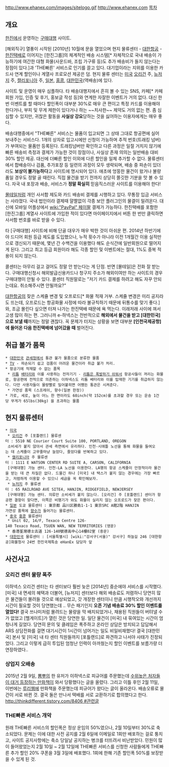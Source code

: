 http://www.ehanex.com/images/sitelogo.gif
[[http://www.ehanex.com]]
[[목차]]
== 개요 ==
[[한진]]에서 운영하는 [[구매대행]] 사이트.

[해외직구] 열풍이 시작된 [2010년] 10월에 문을 열었으며 현지 물류센터 - [[대한항공]] - [[한진택배]]로 이어지는 [한진그룹]의 체계적인 배송 시스템[* 자체적으로 국내 배송이 가능하기에 여간한 대형 화물(사운드바, 조립 가구류 등)도 추가 배송비가 들지 않는다는 장점이 있다.]과 'THE빠른' 서비스로 인기를 끌고 있다. 대기업이라는 지위를 이용한 카드사 연계 할인이나 계열사 프로모션 제공은 덤. 현지 물류 센터는 [[미국]] [[오리건]] 주, [[뉴저지]] 주, [[캘리포니아]] 주, [[일본]], [[홍콩]], [[대한민국]](역배송)에 있다.

사이트 및 운영이 매우 심플하다. 타 배송대행지에서 흔히 볼 수 있는 SNS, 카페[* 카페 회원 가입, 인증 및 후기, 홍보글 작성 등]와 연계한 자잘한 이벤트가 거의 없다. 대신 한 번 이벤트를 할 때마다 할인폭이 대부분 30%로 매우 큰 편이고 특정 카드를 이용해야 한다거나, 부피 및 무게 제한이 있다거나 하는 ~~치사한~~ 제약도 거의 없는 편. 좀 심심할 수 있지만, 귀찮은 활동을 '''사실상 강요'''당하는 것을 싫어하는 이용자에게는 매우 좋다.

배송대행중에서 "THE빠른" 서비스는 물품이 입고되면 그 상태 그대로 항공편에 실어 보내주는 서비스다. 1개의 상자로 입고시에만 신청이 가능하며 추적 번호(트래킹 넘버)가 부여되는 물품만 등록된다. 트래킹넘버만 확인하고 다른 과정은 일절 거치지 않기에 빠른 배송비 측정과 결제가 가능한 것이 장점이나, 사실상 존재 의의는 일반배송 대비 30% 할인 제공. 대신에 더빠른 할인 이외에 다른 할인을 일체 추가할 수 없다.
물류센터에서 합배송이나 검품, 추가포장 등 일련의 과정이 모두 생략되며, 배송 중 파손이 있더라도 '''보상이 불가능하다'''고 사이트에 명시되어 있다. 애초에 엉뚱한 물건이 왔거나 불량품일 경우도 정말 골 때린다. 직접 물건을 받기 전까지 상당히 쫄깃한 기분을 맛 볼 수 있다. 자국 내 포장과 배송, 서비스가 '''정말 확실히''' 믿음직스러운 사이트를 이용해야 한다!

[[몰테일]]처럼 개인 사서함 제도와 카드 배송비 결제를 시행하고 있다. 무통장 입금 서비스는 사라졌다. 국내 법인이라 결제때 얄짤없이 각종 보안 플러그인의 물결이 밀려온다. 대신에 모바일 어플상에서 [[wiki:"PayPal" 페이팔]] 결제가 가능하다. 한진택배를 포함한 [한진그룹] 계열사 사이트에 가입한 적이 있다면 마이페이지에서 버튼 한 번만 클릭하면 사서함 번호를 바로 받을 수 있다.

타 [구매대행] 사이트에 비해 단골 대우가 매우 박한 것이 아쉬운 편. 2014년 하반기에야 드디어 회원 등급 제도를 도입했으나, 누적 횟수가 아니라 이전 1개월간 이용 실적만으로 갱신되기 때문에, 몇년 간 수백건을 이용했다 해도 순식간에 일반회원으로 떨어지게 된다. 그리고 최고 등급 회원이라 해도 각종 할인 및 이벤트에는 절대, 1%도 중복 적용이 되지 않는다.

콜센터는 아무리 걸고 걸어도 정말 안 받는다는 게 단점. 반면 [몰테일]은 전화 잘 받는다.
구매대행신청시 해외발급신용카드나 청구지 주소가 해외이여만 하는 사이트의 경우 구매대행이 안될 수 있다. 콜센터 직원말로는 "저기 카드 결제를 하려고 해도 자꾸 안되는데요. 취소해주시면 안될까요?"

[[대한항공]]의 잦은 스케쥴 변경 및 오프로드[* 화물 적재 거부. 스케쥴 변경은 미리 공지라도 뜨는데, 오프로드는 항공화물 사정에 따라 불규칙하기 때문에 뒤통수를 맞기 좋다.]와, 조금 몰린다 싶으면 터져 나가는 한진택배 때문에 욕 먹는다. 이래저래 사이에 껴서 고생 많이 하는 편. 그러니까 e-하넥스는 전반적으로 '''해외에서 물건을 받고 [대한민국]으로 보낼 때'''까지는 정말 괜찮다. 꼭 문제가 터지는 상황을 보면 대부분 '''[인천국제공항]에 들어온 다음 한진택배에 넘어갔을 때''' 벌어진다.

== 취급 불가 품목 ==
 * [[대한민국]] [[관세청]]에서 통관 불가 물품으로 분류한 물품
 * [[TV]] - 파손되기 쉽고 검품이 어려운 물건이라 취급 불가 처리.
 * 항공기에 적재할 수 없는 품목
  * [[리튬]] [[배터리]]와 이를 사용하는 전자기기 - [[아시아나항공 991편 화물기 추락 사고|리튬은 폭발하기 쉬워서]] 항공사들이 꺼리는 화물로, 항공편에 전적으로 의존하는 이하넥스도 리튬 베터리와 이를 탑재한 기기를 취급하지 않는다. 다만 사용자들이 물량빨로 밀어붙히면 어쨌든 통관은 시켜준다.
  * 가연성 품목 (스프레이, 향수(일본 한정))
 * 가로, 세로, 높이 어느 한 면이라도 60inch(약 152cm)를 초과할 경우 또는 운송 1건당 무게가 65lbs(30kg) 을 초과하는 물품

== 현지 물류센터 ==
 * [[미국]]
  * [[오리건]] 주 [포틀랜드] 물류센터 : 5510 NE Courier Court Suite 100, PORTLAND, OREGON
  소비세가 붙지 않아서 관세 측면에서 유리하다. 인천-시애틀 노선을 통해 화물을 들여오는 데 스케쥴이 고무줄마냥 늘었다, 줄었다를 반복하고 있다.
  * [[캘리포니아]] 주 물류센터 : 1111 E WATSON CENTER RD SUITE A, CARSON, CALIFORNIA
  [구매대행] 가능 센터. 인천-LA 노선을 이용한다. LA행의 항공 스케쥴이 안정적이라 물건을 받는 데 큰 차질은 없다. 드물긴 하나 [미국] 내 택스가 붙지 않는 경우에는 가장 빠르고, 저렴하게 이용할 수 있으니 세금을 꼭 확인해보자.
  * [[뉴저지]] 주 뮬류센터 : 65 RAILROAD AVE SITE4, HANJIN, RIDGEFIELD, NEWJERSEY
  [구매대행] 가능 센터. 의류만 소비세가 붙지 않는다. [오리건] 주 [포틀랜드] 센터가 항공편 결항이 잦다면, 이쪽은 비행기가 와도 화물이 실리지 않는 오프로드가 잦은 편이다.
 * [[일본]] 도쿄 물류센터 : 東京都 品川区勝島1-1-1 東京SRC A館2階 HANJIN
 가연성 품목에 [[향수]]가 들어가는 물류센터.
 * [[중국]] [[홍콩]] 물류센터
  * Unit 02, 14/F, Texaco Centre 126-140 Texaco Road, TSUEN WAN, NEW TERRITORIES (영문)
  * 香港荃灣德士古道 126-140號德高中心14樓02室 (중문)
 * [[대한민국]] 물류센터 : [서울특별시] [wiki:"강서구(서울)" 강서구] 하늘길 246 [대한항공]화물청사 24번 한진국제특송 eHanEx 담당자 앞


== 사건사고 ==
=== 오리건 센터 물량 폭주 ===
이하넥스 오리건 센터는 타 센터보다 훨씬 늦은 [2014년] 중순에야 서비스를 시작했다. [미국] 내 면세의 혜택과 더불어, [뉴저지] 센터보다 해외 배송료도 저렴하니 당연히 많은 물건들이 몰려들 것으로 예상되었고, 갓 개장한 센터이니 만큼 시행착오와 개선까지 시간이 필요할 것이 당연했는데 .. 무슨 패기인지 '''오픈 기념 배송료 30% 할인 이벤트를 열었다!''' 결국 쓰나미처럼 몰려드는 물량을 막 배치되었거나, 채용된 직원들이 버텨낼 수가 없었고 [헬게이트]가 열린 것은 당연한 일. 일단 물건이 [미국] 내 묶여있는 시간이 엄청나게 길었다. 당연히 문의 및 클레임은 폭주하고 온라인 상담은 방치되고 답답해서 ARS 상담전화를 걸면 대기시간이 1시간이 넘어가는 일도 비일비재했다! 결국 [대한민국] 본사 및 [미국] 내 타 센터 직원들까지 [포틀랜드]로 파견하고 나서야 사태가 진정되었다. 그리고 이렇게 급히 투입된 엄청난 인력이 아까웠는지 할인 이벤트를 보름가량 더 연장하였다..

=== 상업지 오배송 ===
2015년 2월 9일, [[뽐뿌]]의 한 유저가 이하넥스로 피규어를 주문했는데 [[상업지|수위높은 처자들이 대거 등장하는 만화책]]이 와서 당황했다는 글을 올렸다. 그리고 이틀 후인 2월 11일, 이번에는 [[루리웹]]에 만화책을 주문했는데 피규어가 왔다는 글이 올라온다. 배송오류로 물건이 서로 바뀐 것. 결국 둘은 만나서 택배를 서로 교환하기로 합의했다고 한다. [[http://thinkdifferent.tistory.com/8406 #관련글]]

=== THE빠른 서비스 개악 ===
원래 THE빠른 서비스의 할인폭은 정상 운임의 50%였으나, 2월 10일부터 30%로 축소되었다. 문제는 이에 대한 사전 공지를 2월 6일에 이메일로 1회만 배포하는 걸로 퉁치고, 사이트 공지사항에는 축소 당일날 공지하는 병크를 터뜨려서 비난받았다. 민원이 많이 들어왔었는지 2월 10일 ~ 2월 12일에 THE빠른 서비스를 신청한 사람들에게 THE빠른 추가 할인 20% 쿠폰을 3월 3일에 배포했다. 1회에 한해 기존 할인폭 50%를 보장받을 수 있게 된 것.
